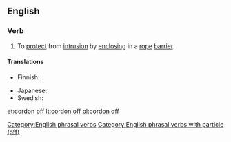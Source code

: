 ==English==

===Verb===
{{en-verb|head=[[cordon]] [[off]]|cordons off|cordoning off|cordoned off}}

# To [[protect]] from [[intrusion]] by [[enclosing]] in a [[rope]] [[barrier]].

====Translations====
{{trans-top|to enclose with rope barrier}}
* Finnish: {{t+|fi|sulkea}} {{t|fi|köysiaita|alt=köysiaidalla}}
{{trans-mid}}
* Japanese: {{t|ja|結界|tr=けっかい, kekkai}}
* Swedish: {{t+|sv|spärra av}}
{{trans-bottom}}

[[Category:English phrasal verbs]]
[[Category:English phrasal verbs with particle (off)]]

[[et:cordon off]]
[[lt:cordon off]]
[[pl:cordon off]]